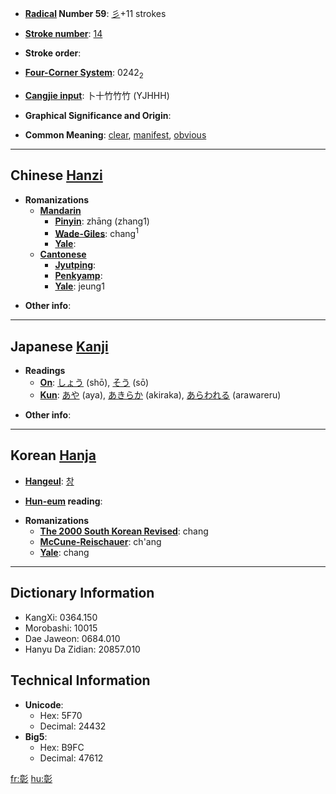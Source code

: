 * '''[[Wiktionary:Chinese radical index| Radical]] Number 59''': [[Wiktionary:Chinese radical index 彡|彡]]+11 strokes

* '''[[Wiktionary:Chinese total strokes index|Stroke number]]''': [[Wiktionary:Chinese total strokes index 14|14]]

* '''Stroke order''': 

* '''[[Wiktionary:Chinese four corner index|Four-Corner System]]''': 0242<sub>2</sub>

* '''[[Wiktionary:Chinese Cangjie index|Cangjie input]]''': 卜十竹竹竹 (YJHHH)

* '''Graphical Significance and Origin''': 

* '''Common Meaning''': [[clear]], [[manifest]], [[obvious]]

----

== Chinese [[Hanzi]] ==

* '''Romanizations'''
** '''[[Mandarin]]'''
*** '''[[Pinyin]]''': zhāng (zhang1)
*** '''[[Wade-Giles]]''': chang<sup>1</sup>
*** '''[[Yale]]''': 
** '''[[Cantonese]]'''
*** '''[[Jyutping]]''':
*** '''[[Penkyamp]]''': 
*** '''[[Yale]]''': jeung1

* '''Other info''': 

----

== Japanese [[Kanji]] ==

* '''Readings'''
** '''[[On]]''': [[しょう]] (shō), [[そう]] (sō)
** '''[[Kun]]''': [[あや]] (aya), [[あきらか]] (akiraka), [[あらわれる]] (arawareru)

* '''Other info''':  

----

== Korean [[Hanja]] ==

* '''[[Hangeul]]''': [[창]]

* '''[[Hun-eum]] reading''': 

* '''Romanizations'''
** '''[[The 2000 South Korean Revised Romanization|The 2000 South Korean Revised]]''': chang
** '''[[McCune-Reischauer]]''': ch'ang
** '''[[Yale]]''': chang

----

== Dictionary Information ==

* KangXi: 0364.150
* Morobashi: 10015
* Dae Jaweon: 0684.010
* Hanyu Da Zidian: 20857.010

== Technical Information ==

* '''Unicode''':
** Hex: 5F70
** Decimal: 24432
* '''Big5''':
** Hex: B9FC
** Decimal: 47612

[[fr:彰]]
[[hu:彰]]